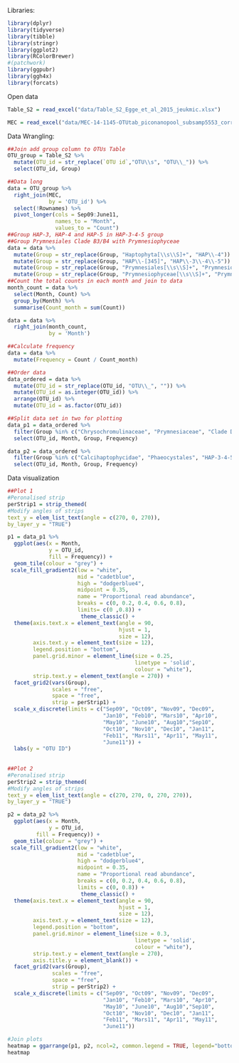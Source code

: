 Libraries:
```r
library(dplyr)
library(tidyverse)
library(tibble)
library(stringr)
library(ggplot2)
library(RColorBrewer)
#(patchwork)
library(ggpubr)
library(ggh4x)
library(forcats)
```
Open data
```r
Table_S2 = read_excel("data/Table_S2_Egge_et_al_2015_jeukmic.xlsx")

MEC = read_excel("data/MEC-14-1145-OTUtab_piconanopool_subsamp5553_correctversion.xls")
```
Data Wrangling:
```r
##Join add group column to OTUs Table
OTU_group = Table_S2 %>%
  mutate(OTU_id = str_replace(`OTU id`,"OTU\\s", "OTU\\_")) %>% 
  select(OTU_id, Group)

##Data long
data = OTU_group %>%
  right_join(MEC,
             by = 'OTU_id') %>% 
  select(!Rownames) %>% 
  pivot_longer(cols = Sep09:June11,
               names_to = "Month",
               values_to = "Count")
##Group HAP-3, HAP-4 and HAP-5 in HAP-3-4-5 group
##Group Prymnesiales Clade B3/B4 with Prymnesiophyceae
data = data %>%
  mutate(Group = str_replace(Group, "Haptophyta[\\s\\S]+", "HAP\\-4")) %>% 
  mutate(Group = str_replace(Group, "HAP\\-[345]", "HAP\\-3\\-4\\-5")) %>% 
  mutate(Group = str_replace(Group, "Prymnesiales[\\s\\S]+", "Prymnesiophyceae")) %>%
  mutate(Group = str_replace(Group, "Prymnesiophyceae[\\s\\S]+", "Prymnesiophyceae"))
##Count the total counts in each month and join to data
month_count = data %>% 
  select(Month, Count) %>% 
  group_by(Month) %>% 
  summarise(Count_month = sum(Count))

data = data %>%
  right_join(month_count,
             by = 'Month')

##Calculate frequency
data = data %>% 
  mutate(Frequency = Count / Count_month)

##Order data
data_ordered = data %>% 
  mutate(OTU_id = str_replace(OTU_id, "OTU\\_", "")) %>% 
  mutate(OTU_id = as.integer(OTU_id)) %>% 
  arrange(OTU_id) %>% 
  mutate(OTU_id = as.factor(OTU_id))

##Split data set in two for plotting
data_p1 = data_ordered %>% 
  filter(Group %in% c("Chrysochromulinaceae", "Prymnesiaceae", "Clade D")) %>%
  select(OTU_id, Month, Group, Frequency)

data_p2 = data_ordered %>% 
  filter(Group %in% c("Calcihaptophycidae", "Phaeocystales", "HAP-3-4-5", "Pavlovales", "Prymnesiophyceae")) %>% 
  select(OTU_id, Month, Group, Frequency)
```
Data visualization
```r
##Plot 1
#Peronalised strip
perStrip1 = strip_themed(
#Modify angles of strips
text_y = elem_list_text(angle = c(270, 0, 270)),
by_layer_y = "TRUE")

p1 = data_p1 %>% 
  ggplot(aes(x = Month,
             y = OTU_id,
             fill = Frequency)) +
  geom_tile(colour = "grey") +
 scale_fill_gradient2(low = "white",
                      mid = "cadetblue",
                      high = "dodgerblue4",
                      midpoint = 0.35,
                      name = "Proportional read abundance",
                      breaks = c(0, 0.2, 0.4, 0.6, 0.8),
                      limits= c(0 ,0.8)) +
                       theme_classic() +
  theme(axis.text.x = element_text(angle = 90, 
                                   hjust = 1,
                                   size = 12),
        axis.text.y = element_text(size = 12),
        legend.position = "bottom",
        panel.grid.minor = element_line(size = 0.25,
                                        linetype = 'solid',
                                        colour = "white"),
        strip.text.y = element_text(angle = 270)) +
  facet_grid2(vars(Group),
              scales = "free",
              space = "free",
              strip = perStrip1) +
  scale_x_discrete(limits = c("Sep09", "Oct09", "Nov09", "Dec09",
                              "Jan10", "Feb10", "Mars10", "Apr10", 
                              "May10", "June10", "Aug10","Sep10",
                              "Oct10", "Nov10", "Dec10", "Jan11",
                              "Feb11", "Mars11", "Apr11", "May11",
                              "June11")) +
  labs(y = "OTU ID")
  
  
##Plot 2
#Peronalised strip
perStrip2 = strip_themed(
#Modify angles of strips
text_y = elem_list_text(angle = c(270, 270, 0, 270, 270)),
by_layer_y = "TRUE")

p2 = data_p2 %>%
  ggplot(aes(x = Month,
             y = OTU_id,
         fill = Frequency)) +
  geom_tile(colour = "grey") +
 scale_fill_gradient2(low = "white",
                      mid = "cadetblue",
                      high = "dodgerblue4",
                      midpoint = 0.35,
                      name = "Proportional read abundance",
                      breaks = c(0, 0.2, 0.4, 0.6, 0.8),
                      limits = c(0, 0.8)) +
                       theme_classic() +
  theme(axis.text.x = element_text(angle = 90, 
                                   hjust = 1,
                                   size = 12),
        axis.text.y = element_text(size = 12),
        legend.position = "bottom",
        panel.grid.minor = element_line(size = 0.3,
                                        linetype = 'solid',
                                        colour = "white"),
        strip.text.y = element_text(angle = 270),
        axis.title.y = element_blank()) +
  facet_grid2(vars(Group),
              scales = "free",
              space = "free",
              strip = perStrip2) +
  scale_x_discrete(limits = c("Sep09", "Oct09", "Nov09", "Dec09",
                              "Jan10", "Feb10", "Mars10", "Apr10", 
                              "May10", "June10", "Aug10","Sep10",
                              "Oct10", "Nov10", "Dec10", "Jan11",
                              "Feb11", "Mars11", "Apr11", "May11",
                              "June11"))

#Join plots
heatmap = ggarrange(p1, p2, ncol=2, common.legend = TRUE, legend="bottom")
heatmap
```

  
  